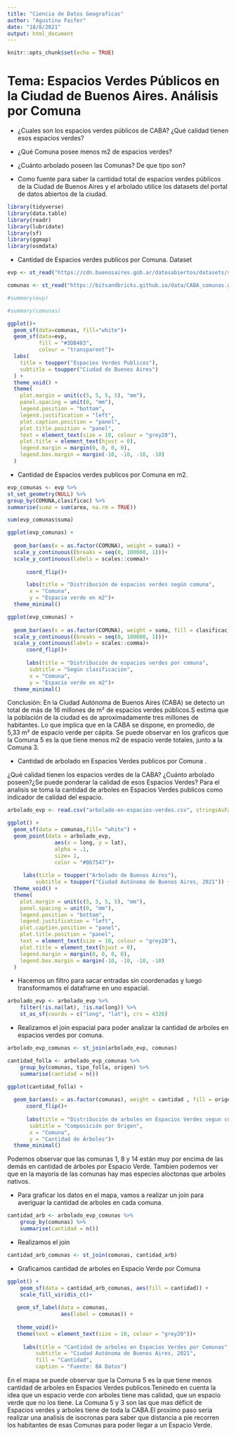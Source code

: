 ---
title: "Ciencia de Datos Geograficas"
author: "Agustina Faifer"
date: "18/8/2021"
output: html_document
---

```{r setup, include=FALSE}
knitr::opts_chunk$set(echo = TRUE)
```

# Tema: Espacios Verdes Públicos en la Ciudad de Buenos Aires. Análisis por Comuna
- ¿Cuales son los espacios verdes públicos de CABA?  ¿Qué calidad tienen esos espacios verdes?  
- ¿Qué Comuna posee menos m2 de espacios verdes?
- ¿Cuánto arbolado poseen las Comunas? De que tipo son?


- Como fuente para saber la cantidad total de espacios verdes públicos de la Ciudad de Buenos Aires y el arbolado  utilice los datasets del portal de datos abiertos de la ciudad. 

```{r message=FALSE, warning=FALSE}
library(tidyverse)
library(data.table)
library(readr)
library(lubridate)
library(sf)
library(ggmap)
library(osmdata)

```

- Cantidad de Espacios verdes publicos por Comuna. Dataset

```{r message=FALSE, warning=FALSE}
evp <- st_read("https://cdn.buenosaires.gob.ar/datosabiertos/datasets/secretaria-de-desarrollo-urbano/espacios-verdes/espacio-verde-publico.geojson", stringsAsFactors = TRUE)

comunas <- st_read("https://bitsandbricks.github.io/data/CABA_comunas.geojson", stringsAsFactors = TRUE)

```

```{r}
#summary(evp)

```


```{r}
#summary(comunas)
```


```{r}
ggplot()+
  geom_sf(data=comunas, fill="white")+
  geom_sf(data=evp, 
          fill = "#3DB483",
          colour = "transparent")+
  labs(
    title = toupper("Espacios Verdes Publicos"),
    subtitle = toupper("Ciudad de Buenos Aires")
  ) +
  theme_void() +
  theme(
    plot.margin = unit(c(5, 5, 5, 5), "mm"),
    panel.spacing = unit(0, "mm"),
    legend.position = "bottom",
    legend.justification = "left",
    plot.caption.position = "panel",
    plot.title.position = "panel",
    text = element_text(size = 10, colour = "grey20"),
    plot.title = element_text(hjust = 0),
    legend.margin = margin(0, 0, 0, 0),
    legend.box.margin = margin(-10, -10, -10, -10)
  )
```



- Cantidad de  Espacios verdes publicos por Comuna en m2.


```{r message=FALSE, warning=FALSE}
evp_comunas <- evp %>%
st_set_geometry(NULL) %>%
group_by(COMUNA,clasificac) %>%
summarise(suma = sum(area, na.rm = TRUE))
```

```{r}
sum(evp_comunas$suma)
```

```{r}
ggplot(evp_comunas) +
  
  geom_bar(aes(x = as.factor(COMUNA), weight = suma)) +
  scale_y_continuous((breaks = seq(0, 100000, 1)))+
  scale_y_continuous(labels = scales::comma)+
  
      coord_flip()+ 

      labs(title = "Distribución de espacios verdes según comuna",
       x = "Comuna",
       y = "Espacio verde en m2")+
  theme_minimal()
```


```{r}
ggplot(evp_comunas) +
  
  geom_bar(aes(x = as.factor(COMUNA), weight = suma, fill = clasificac))+
  scale_y_continuous((breaks = seq(0, 100000, 1)))+
  scale_y_continuous(labels = scales::comma)+
      coord_flip()+
  
      labs(title = "Distribución de espacios verdes por comuna",
       subtitle = "Según clasificación",
       x = "Comuna",
       y = "Espacio verde en m2")+
  theme_minimal()
```







Conclusión:
En la Ciudad Autónoma de Buenos Aires (CABA) se detecto un total de más de 16 millones de m² de espacios verdes públicos.S estima que la población de la ciudad es de aproximadamente tres millones de habitantes. Lo que implica que en la CABA se dispone, en promedio, de 5,33 m² de espacio verde per cápita.
Se puede observar en los graficos que la Comuna 5 es la que tiene menos m2 de espacio verde totales, junto a la Comuna 3.


- Cantidad de arbolado en Espacios Verdes publicos por Comuna .

¿Qué calidad tienen los espacios verdes de la CABA? ¿Cuánto arbolado poseen?¿Se puede ponderar la calidad de esos Espacios Verdes? Para el analisis se toma la cantidad de arboles en Espacios Verdes publicos como indicador de calidad del espacio.


```{r}
arbolado_evp <- read.csv("arbolado-en-espacios-verdes.csv", stringsAsFactors = TRUE, encoding = "UTF-8")
```



```{r}
ggplot() +
  geom_sf(data = comunas,fill= "white") +
  geom_point(data = arbolado_evp, 
               aes(x = long, y = lat),
               alpha = .1,
               size= 1,
               color = "#0b7547")+
  
     labs(title = toupper("Arbolado de Buenos Aires"),
         subtitle = toupper("Ciudad Autónoma de Buenos Aires, 2021")) +
  theme_void() +
  theme(
    plot.margin = unit(c(5, 5, 5, 5), "mm"),
    panel.spacing = unit(0, "mm"),
    legend.position = "bottom",
    legend.justification = "left",
    plot.caption.position = "panel",
    plot.title.position = "panel",
    text = element_text(size = 10, colour = "grey20"),
    plot.title = element_text(hjust = 0),
    legend.margin = margin(0, 0, 0, 0),
    legend.box.margin = margin(-10, -10, -10, -10)
  )
```

- Hacemos un filtro para sacar entradas sin coordenadas y luego transformamos el dataframe en uno espacial.

```{r}
arbolado_evp <- arbolado_evp %>% 
    filter(!is.na(lat), !is.na(long)) %>% 
    st_as_sf(coords = c("long", "lat"), crs = 4326)

```

- Realizamos el join espacial para poder analizar la cantidad de arboles en espacios verdes por comuna.

```{r}
arbolado_evp_comunas <- st_join(arbolado_evp, comunas)
```


```{r message=FALSE, warning=FALSE}
cantidad_folla <- arbolado_evp_comunas %>% 
    group_by(comunas, tipo_folla, origen) %>% 
    summarise(cantidad = n())

```



```{r}
ggplot(cantidad_folla) +
  
  geom_bar(aes(x = as.factor(comunas), weight = cantidad , fill = origen))+
      coord_flip()+
  
      labs(title = "Distribución de arboles en Espacios Verdes segun comuna",
       subtitle = "Composición por Origen",
       x = "Comuna",
       y = "Cantidad de Árboles")+
  theme_minimal()
```


Podemos observar que las comunas 1, 8 y 14 están muy por encima de las demás en cantidad de árboles por Espacio Verde. Tambien podemos ver que en la mayoría de las comunas hay mas especies aloctonas que arboles nativos.


- Para graficar los datos en el mapa, vamos a realizar un join para averiguar la cantidad de arboles en cada comuna.


```{r message=FALSE, warning=FALSE}
cantidad_arb <- arbolado_evp_comunas %>% 
    group_by(comunas) %>% 
    summarise(cantidad = n())
```

- Realizamos el join

```{r}
cantidad_arb_comunas <- st_join(comunas, cantidad_arb)
```


- Graficamos cantidad de arboles en Espacio Verde por Comuna

```{r message=FALSE, warning=FALSE}
ggplot() +
    geom_sf(data = cantidad_arb_comunas, aes(fill = cantidad)) +
    scale_fill_viridis_c()+
    
   geom_sf_label(data = comunas, 
                 aes(label = comunas)) +
  
   theme_void()+
   theme(text = element_text(size = 10, colour = "grey20"))+
 
     labs(title = "Cantidad de arboles en Espacios Verdes por Comunas",
         subtitle = "Ciudad Autónoma de Buenos Aires, 2021",
         fill = "Cantidad",
         caption = "Fuente: BA Datos")
```


En el mapa se puede observar que la Comuna 5 es la que tiene  menos cantidad de  arboles en Espacios Verdes publicos.Teninedo en cuenta la idea que un espacio verde con arboles tiene mas calidad, que un espacio verde que no los tiene.
La Comuna 5 y 3 son las que mas déficit de Espacios verdes y arboles tiene de toda la CABA.El proximo paso seria realizar una analisis de isocronas para saber que distancia a pie recorren los habitantes de esas Comunas para poder llegar a un Espacio Verde.













